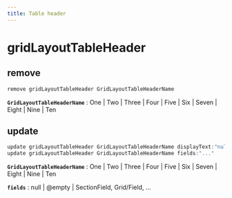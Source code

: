 ```yaml
---
title: Table header
---
```


# gridLayoutTableHeader

## remove

```js filename="Terminal" copy
remove gridLayoutTableHeader GridLayoutTableHeaderName
```

**`GridLayoutTableHeaderName`**
 : One | Two | Three | Four | Five | Six | Seven | Eight | Nine | Ten


## update

```js filename="Terminal" copy
update gridLayoutTableHeader GridLayoutTableHeaderName displayText:"null | @null | @empty | text"
update gridLayoutTableHeader GridLayoutTableHeaderName fields:"..."
```

**`GridLayoutTableHeaderName`**
 : One | Two | Three | Four | Five | Six | Seven | Eight | Nine | Ten

**`fields`**
 : null | @empty | SectionField, Grid/Field, ...


